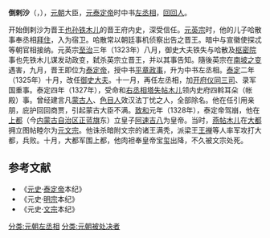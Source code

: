 '''倒剌沙'''（{{lang-fa|شاه‎ دولت|Dawlat Shah}}，{{bd|？||1328年|}}），[[元朝|元朝]]大臣，[[元泰定帝|元泰定帝]]时中书[[左丞相|左丞相]]，[[回回人|回回人]]。

开始倒剌沙为晋王[[也孙铁木儿|也孙铁木儿]]的晋王府内史，深受信任。[[元英宗|元英宗]]时，他的儿子哈散事奉丞相[[拜住_(元英宗)|拜住]]，入为宿卫。哈散常以朝廷事机侦察出告之晋王。暗中与宣徽使探忒等朝官相接纳。元英宗[[至治_(元朝)|至治]]三年（1323年）八月，御史大夫铁失与哈散及[[枢密院|枢密院]]事也先铁木儿谋发动政变，弑杀英宗立晋王，并以其事告知。隨後英宗在[[南坡之变|南坡之变]]遇害，九月，晋王即位为[[泰定帝|泰定帝]]，授中书[[平章政事|平章政事]]，升为中书左丞相。[[泰定_(元朝)|泰定]]二年（1325年）十月，改任[[御史大夫|御史大夫]]。十一月，再任左丞相，加[[开府仪同三司|开府仪同三司]]、录军国重事。泰定四年（1327年），受命和[[右丞相|右丞相]][[塔失帖木儿|塔失帖木儿]]领内史府四斡耳朵（帐殿）事。曾经建言凡[[蒙古人|蒙古人]]、[[色目人|色目人]]效汉法丁忧之人，全部除名。他在任引用亲朋，庇护回回商贾，引起蒙古大臣不满。[[致和|致和]]元年（1328年），泰定帝驾崩，他在[[元上都|上都]]（今[[内蒙古自治区|内蒙古自治区]][[正蓝旗_(内蒙古)|正蓝旗]]东）立皇子[[阿速吉八|阿速吉八]]为皇帝。当时，[[燕帖木儿|燕帖木儿]]在[[大都|大都]]拥立图帖睦尔为[[元文宗|元文宗]]。他诛杀暗附文宗的诸王满秃，派梁王[[王禅|王禅]]等人率军攻打大都，兵败。十月，大都军围上都，他肉袒奉皇帝宝玺出降，不久被文宗处死。

==参考文献==
* 《[[元史|元史]]·[[泰定帝|泰定帝]]本纪》
* 《元史·[[元明宗|明宗]]本纪》
* 《元史·[[元文宗|文宗]]本纪》

[[分类:元朝左丞相|分类:元朝左丞相]]
[[分类:元朝被处决者|分类:元朝被处决者]]